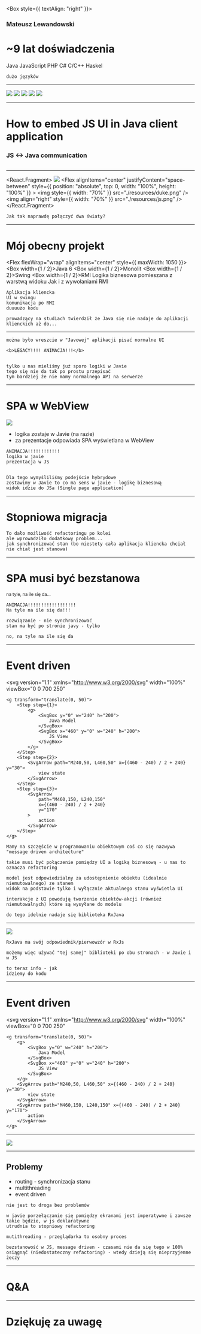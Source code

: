 


<Box style={{ textAlign: "right" }}>
    <h3>Mateusz Lewandowski</h3>
</Box>

<Appear>
    <h1>~9 lat doświadczenia</h1>
    <Flex flexWrap="wrap" alignItems="center">
        <Box style={{ textAlign: "center" }} width={1 / 3}>
            Java
        </Box>
        <Box style={{ textAlign: "center" }} width={1 / 3}>
            JavaScript
        </Box>
        <Box style={{ textAlign: "center" }} width={1 / 3}>
            PHP
        </Box>
        <Box style={{ textAlign: "center" }} width={1 / 3}>
            C#
        </Box>
        <Box style={{ textAlign: "center" }} width={1 / 3}>
            C/C++
        </Box>
        <Box style={{ textAlign: "center" }} width={1 / 3}>
            Haskel
        </Box>
    </Flex>
</Appear>

```notes
dużo języków
```

---

<div style={{ position: "relative" }}>
    <Appear>
        <img
            src="./resources/moto-1.jpg"
            style={{
                width: "50%",
                transform: "rotateZ(20deg)"
            }}
        />
        <img
            src="./resources/moto-2.jpg"
            style={{
                width: "50%",
                transform: "rotateZ(-10deg)",
                position: "absolute",
                top: "0%",
                left: "50%"
            }}
        />
        <img
            src="./resources/wspinaczka.jpg"
            style={{
                height: "150%",
                transform: "rotateZ(5deg)",
                position: "absolute",
                top: "-10%",
                left: "40%"
            }}
        />
        <img
            src="./resources/wspinaczka-2.jpg"
            style={{
                width: "50%",
                transform: "rotateZ(-15deg)",
                position: "absolute",
                top: "20%",
                left: "5%"
            }}
        />
        <img
            src="./resources/gra.jpg"
            style={{
                width: "35%",
                transform: "rotateZ(-5deg)",
                position: "absolute",
                top: "80%",
                left: "65%"
            }}
        />
    </Appear>
</div>

---

# How to embed JS UI in Java client application

### JS <-> Java communication

```notes

```

---

<React.Fragment>
    <Image src="./resources/black-hole.jpg" />
    <Flex
        alignItems="center"
        justifyContent="space-between"
        style={{ position: "absolute", top: 0, width: "100%", height: "100%" }}
    >
        <Box m="10%">
            <img style={{ width: "70%" }} src="./resources/duke.png" />
        </Box>
        <Box m="10%">
            <img
                align="right"
                style={{ width: "70%" }}
                src="./resources/js.png"
            />
        </Box>
    </Flex>
</React.Fragment>

```notes
Jak tak naprawdę połączyć dwa światy?
```

---

# Mój obecny projekt

<Flex flexWrap="wrap" alignItems="center" style={{ maxWidth: 1050 }}>
    <Appear>
        <Box width={1 / 2}>Java 6</Box>
        <Box width={1 / 2}>Monolit</Box>
        <Box width={1 / 2}>Swing</Box>
        <Box width={1 / 2}>RMI</Box>
        <Box width={1}>Logika biznesowa pomieszana z warstwą widoku</Box>
        <Box width={1}>Jak i z wywołaniami RMI</Box>
    </Appear>
</Flex>

```notes
Aplikacja kliencka
UI w swingu
komunikacja po RMI
duuuużo kodu

prowadzący na studiach twierdził że Java się nie nadaje do aplikacji klienckich aż do...
```

---

<WebView />

```notes
można było wreszcie w "Javowej" aplikacji pisać normalne UI

<b>LEGACY!!!! ANIMACJA!!!</b>


tylko u nas mieliśmy już sporo logiki w Javie
tego się nie da tak po prostu przepisać
tym bardziej że nie mamy normalnego API na serwerze
```

---

# SPA w WebView

<Step step={1} exact={true}>
<img style={{width: "50%", position: 'absolute', top: '20%'}} src="./resources/spa.jpg" />
</Step>
<ul>
        <Step step={3}><li>logika zostaje w Javie (na razie)</li></Step>
        <Step step={4}><li>za prezentacje odpowiada SPA wyświetlana w WebView</li></Step>
</ul>

```notes
ANIMACJA!!!!!!!!!!!!
logika w javie
prezentacja w JS


Dla tego wymyśliliśmy podejście hybrydowe
zostawimy w Javie to co ma sens w javie - logikę biznesową
widok idzie do JSa (Single page application)
```

---

# Stopniowa migracja

```notes
To dało możliwość refactoringu po kolei
ale wprowadziło dodatkowy problem...
jak synchronizować stan (bo niestety cała aplikacja kliencka chciał nie chiał jest stanowa)
```

---

# SPA musi być bezstanowa

<Appear>
    <small>na tyle, na ile się da...</small>
</Appear>

```notes
ANIMACJA!!!!!!!!!!!!!!!!!!
Na tyle na ile się da!!!

rozwiązanie - nie synchronizować
stan ma być po stronie javy - tylko

no, na tyle na ile się da
```

---

# Event driven

<svg
    version="1.1"
    xmlns="http://www.w3.org/2000/svg"
    width="100%"
    viewBox="0 0 700 250"
>
    <g transform="translate(0, 50)">
        <Step step={1}>
            <g>
                <SvgBox y="0" w="240" h="200">
                    Java Model
                </SvgBox>
                <SvgBox x="460" y="0" w="240" h="200">
                    JS View
                </SvgBox>
            </g>
        </Step>
        <Step step={2}>
            <SvgArrow path="M240,50, L460,50" x={(460 - 240) / 2 + 240} y="30">
                view state
            </SvgArrow>
        </Step>
        <Step step={3}>
            <SvgArrow
                path="M460,150, L240,150"
                x={(460 - 240) / 2 + 240}
                y="170"
            >
                action
            </SvgArrow>
        </Step>
    </g>
</svg>

```notes
Mamy na szczęście w programowaniu obiektowym coś co się nazwywa "message driven architecture"

takie musi być połączenie pomiędzy UI a logiką biznesową - u nas to oznacza refactoring

model jest odpowiedzialny za udostępnienie obiektu (idealnie niemutowalnego) ze stanem
widok na podstawie tylko i wyłącznie aktualnego stanu wyświetla UI

interakcje z UI powodują tworzenie obiektów-akcji (również niemutowalnych) które są wysyłane do modelu

do tego idelnie nadaje się biblioteka RxJava
```

---

<img src="./resources/rx.png" />

```notes
RxJava ma swój odpowiednik/pierwowzór w RxJs

możemy więc używać "tej samej" biblioteki po obu stronach - w Javie i w JS

to teraz info - jak
idziemy do kodu
```

---

# Event driven

<svg
    version="1.1"
    xmlns="http://www.w3.org/2000/svg"
    width="100%"
    viewBox="0 0 700 250"
>
    <g transform="translate(0, 50)">
        <g>
            <SvgBox y="0" w="240" h="200">
                Java Model
            </SvgBox>
            <SvgBox x="460" y="0" w="240" h="200">
                JS View
            </SvgBox>
        </g>
        <SvgArrow path="M240,50, L460,50" x={(460 - 240) / 2 + 240} y="30">
            view state
        </SvgArrow>
        <SvgArrow path="M460,150, L240,150" x={(460 - 240) / 2 + 240} y="170">
            action
        </SvgArrow>
    </g>
</svg>

---

<img src="./resources/show-me-the-code.jpg" />

---

## Problemy

<ul>
    <Appear>
        <li>routing - synchronizacja stanu</li>
        <li>multithreading</li>
        <li>event driven</li>
    </Appear>
</ul>

```notes
nie jest to droga bez problemów

w javie porzełączanie się pomiędzy ekranami jest imperatywne i zawsze takie będzie, w js deklaratywne
utrudnia to stopniowy refactoring

mutithreading - przeglądarka to osobny proces

bezstanowość w JS, message driven - czasami nie da się tego w 100% osiągnąć (niedostateczny refactoring) - wtedy dzieją się nieprzyjemne żeczy
```

---

# Q&A

---

# Dziękuję za uwagę

